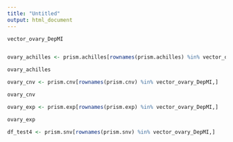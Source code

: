```yaml
---
title: "Untitled"
output: html_document
---
```



```r

vector_ovary_DepMI


ovary_achilles <- prism.achilles[rownames(prism.achilles) %in% vector_ovary_DepMI,]

ovary_achilles

ovary_cnv <- prism.cnv[rownames(prism.cnv) %in% vector_ovary_DepMI,]

ovary_cnv

ovary_exp <- prism.exp[rownames(prism.exp) %in% vector_ovary_DepMI,]

ovary_exp

df_test4 <- prism.snv[rownames(prism.snv) %in% vector_ovary_DepMI,]

```













```r




```










```r

```

